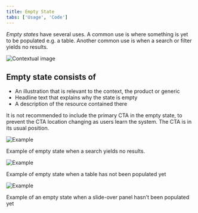 ```yaml
---
title: Empty State
tabs: ['Usage', 'Code']
---
```


<PageDescription>

_Empty states_ have several uses. A common use is where something is yet to be populated e.g. a table. Another common use is when a search or filter yields no results. 

</PageDescription>

![Contextual image](images/0.png)

## Empty state consists of
- An illustration that is relevant to the context, the product or generic
- Headline text that explains why the state is empty
- A description of the resource contained there

It is not recommended to include the primary CTA in the empty state, to prevent the CTA location changing as users learn the system. The CTA is in its usual position.

<Row>
 <Column colLg={8}>

![Example](images/1.png)
<Caption>Example of empty state when a search yields no results.</Caption>

 </Column>
</Row>
<Row>
 <Column colLg={8}>

![Example](images/2.png)
<Caption>Example of empty state when a table has not been populated yet</Caption>

 </Column>
</Row>
<Row>
 <Column colLg={8}>

![Example](images/3.png)
<Caption>Example of an empty state when a slide-over panel hasn't been populated yet</Caption>

 </Column>
</Row>
